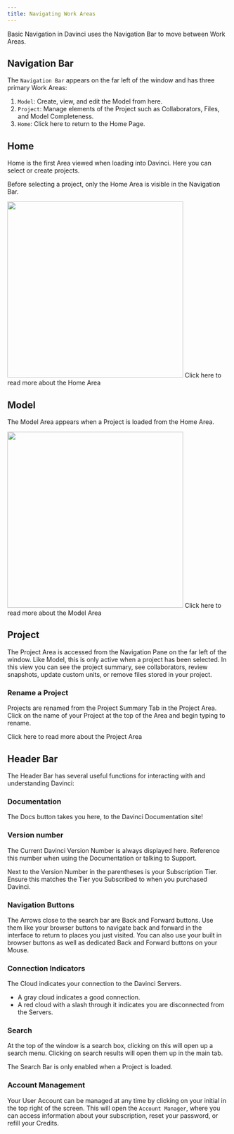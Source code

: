```yaml
---
title: Navigating Work Areas
---
```


Basic Navigation in Davinci uses the Navigation Bar to move between Work Areas.

## Navigation Bar
The `Navigation Bar` appears on the far left of the window and has three primary Work Areas:

1. `Model`: Create, view, and edit the Model from here.
2. `Project`: Manage elements of the Project such as Collaborators, Files, and Model Completeness.
3. `Home`: Click here to return to the Home Page.




## Home
Home is the first Area viewed when loading into Davinci. Here you can select or create projects.

<Note>Before selecting a project, only the Home Area is visible in the Navigation Bar.</Note>

<img height="400" noZoom src="/images/Home_with_projectv3.png" /> 

<Card title="Home Area" horizontal icon="link" href="/sections/user-guide/navigating/home.mdx">
  Click here to read more about the Home Area
</Card>


## Model
The Model Area appears when a Project is loaded from the Home Area.

<img height="400" noZoom src="/images/workspace_overviewv3.png" /> 

<Card title="Model Area" horizontal icon="link" href="/sections/user-guide/navigating/model.mdx" >
  Click here to read more about the Model Area
</Card>



## Project 
The Project Area is accessed from the Navigation Pane on the far left of the window. Like Model, this is only active when a project has been selected. In this view you can see the project summary, see collaborators, review snapshots, update custom units, or remove files stored in your project. 

### Rename a Project
Projects are renamed from the Project Summary Tab in the Project Area. Click on the name of your Project at the top of the Area and begin typing to rename.

<Card title="Project Area" horizontal icon="link" href="/sections/user-guide/navigating/project.mdx" >
  Click here to read more about the Project Area
</Card>


## Header Bar
The Header Bar has several useful functions for interacting with and understanding Davinci:

### Documentation
The Docs button takes you here, to the Davinci Documentation site!

### Version number
The Current Davinci Version Number is always displayed here. Reference this number when using the Documentation or talking to Support.

Next to the Version Number in the parentheses is your Subscription Tier. Ensure this matches the Tier you Subscribed to when you purchased Davinci.

### Navigation Buttons
The Arrows close to the search bar are Back and Forward buttons. Use them like your browser buttons to navigate back and forward in the interface to return to places you just visited. You can also use your built in browser buttons as well as dedicated Back and Forward buttons on your Mouse.

### Connection Indicators
The Cloud indicates your connection to the Davinci Servers. 
- A gray cloud indicates a good connection. 
- A red cloud with a slash through it indicates you are disconnected from the Servers.

### Search
At the top of the window is a search box, clicking on this will open up a search menu. Clicking on search results will open them up in the main tab. 

<Note>The Search Bar is only enabled when a Project is loaded.</Note>

### Account Management
Your User Account can be managed at any time by clicking on your initial in the top right of the screen. This will open the `Account Manager`, where you can access information about your subscription, reset your password, or refill your Credits.
